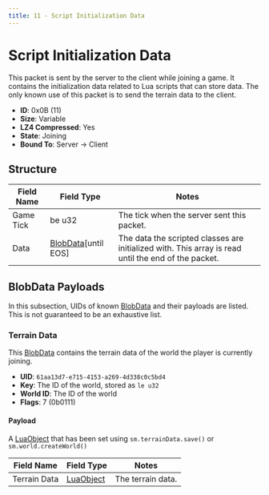 ```yaml
---
title: 11 - Script Initialization Data
---
```



# Script Initialization Data

This packet is sent by the server to the client while joining a game. It contains the initialization data related to Lua scripts that can store data. The only known use of this packet is to send the terrain data to the client.

- **ID**: 0x0B (11)
- **Size**: Variable
- **LZ4 Compressed**: Yes
- **State**: Joining
- **Bound To**: Server -> Client

## Structure

<BlobDataPacketsNotice />

| Field Name | Field Type | Notes |
|------------|------------|-------|
| Game Tick  | be u32     | The tick when the server sent this packet. |
| Data       | [BlobData](/docs/structures/networking/blobdata)[until EOS] | The data the scripted classes are initialized with. This array is read until the end of the packet. |

## BlobData Payloads

In this subsection, UIDs of known [BlobData](/docs/structures/networking/blobdata) and their payloads are listed. This is not guaranteed to be an exhaustive list.

### Terrain Data

This [BlobData](/docs/structures/networking/blobdata) contains the terrain data of the world the player is currently joining.

- **UID**: `61aa13d7-e715-4153-a269-4d338c0c5bd4`
- **Key**: The ID of the world, stored as `le u32`
- **World ID**: The ID of the world
- **Flags**: 7 (0b0111)

#### Payload

A [LuaObject](/docs/structures/lua-object) that has been set using `sm.terrainData.save()` or `sm.world.createWorld()`

| Field Name   | Field Type | Notes |
|--------------|------------|-------|
| Terrain Data | [LuaObject](/docs/structures/lua-object) | The terrain data. |